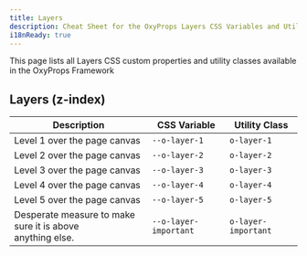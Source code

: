 ```yaml
---
title: Layers
description: Cheat Sheet for the OxyProps Layers CSS Variables and Utility Classes.
i18nReady: true
---
```



This page lists all Layers CSS custom properties and utility classes available in the OxyProps Framework

## Layers (z-index)

| Description                                                   | CSS Variable                                                                          | Utility Class                                                                |
| ------------------------------------------------------------- | ------------------------------------------------------------------------------------- | ---------------------------------------------------------------------------- |
| Level 1 over the page canvas                                  | <ClipboardCopy value="var(--o-layer-1)">`--o-layer-1`</ClipboardCopy>                 | <ClipboardCopy value="o-layer-1">`o-layer-1`</ClipboardCopy>                 |
| Level 2 over the page canvas                                  | <ClipboardCopy value="var(--o-layer-2)">`--o-layer-2`</ClipboardCopy>                 | <ClipboardCopy value="o-layer-2">`o-layer-2`</ClipboardCopy>                 |
| Level 3 over the page canvas                                  | <ClipboardCopy value="var(--o-layer-3)">`--o-layer-3`</ClipboardCopy>                 | <ClipboardCopy value="o-layer-3">`o-layer-3`</ClipboardCopy>                 |
| Level 4 over the page canvas                                  | <ClipboardCopy value="var(--o-layer-4)">`--o-layer-4`</ClipboardCopy>                 | <ClipboardCopy value="o-layer-4">`o-layer-4`</ClipboardCopy>                 |
| Level 5 over the page canvas                                  | <ClipboardCopy value="var(--o-layer-5)">`--o-layer-5`</ClipboardCopy>                 | <ClipboardCopy value="o-layer-5">`o-layer-5`</ClipboardCopy>                 |
| Desperate measure to make sure it is above<br/>anything else. | <ClipboardCopy value="var(--o-layer-important)">`--o-layer-important`</ClipboardCopy> | <ClipboardCopy value="o-layer-important">`o-layer-important`</ClipboardCopy> |
